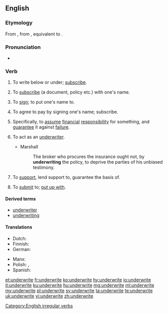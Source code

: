 ==English==

===Etymology===
From {{etyl|enm|en}} {{term|underwriten|lang=enm}}, from {{etyl|ang|en}} {{m|ang|underwrītan||to write at the foot of, write under, subscribe}}, equivalent to {{prefix|under|write|lang=en}}.

===Pronunciation===
* {{IPA|/ˈʌndəɹaɪt/|/ʌndəˈɹaɪt/|lang=en}}

===Verb===
{{en-verb|underwrites|underwriting|underwrote|underwritten}}

# {{context|transitive|lang=en}} To write below or under; [[subscribe]].
# {{context|transitive|intransitive|obsolete|lang=en}} To [[subscribe]] (a document, policy etc.) with one's name.
# {{context|transitive|lang=en}} To [[sign]]; to put one's name to.
# {{context|transitive|lang=en}} To agree to pay by signing one's name; subscribe.
# {{context|transitive|lang=en}} Specifically, to [[assume]] [[financial]] [[responsibility]] for something, and [[guarantee]] it against [[failure]].
# {{context|intransitive|lang=en}} To act as an [[underwriter]].
#* Marshall
#*: The broker who procures the insurance ought not, by '''underwriting''' the policy, to deprive the parties of his unbiased testimony.
# {{context|transitive|lang=en}} To [[support]], lend support to, guarantee the basis of.
# {{context|transitive|lang=en}} To [[submit]] to; [[put up with]].

====Derived terms====
* [[underwriter]]
* [[underwriting]]

====Translations====
{{trans-top|to assume financial responsibility for something}}
* Dutch: {{t|nl|onderschrijven}}
* Finnish: {{t+|fi|allekirjoittaa}}
* German: {{t+|de|unterschreiben}}
{{trans-mid}}
* Manx: {{t|gv|fo-yial}}
* Polish: {{t|pl|odpisać}}, {{t+|pl|ubezpieczyć}}
* Spanish: {{t+|es|suscribir}}
{{trans-bottom}}

[[Category:English irregular verbs]]

[[et:underwrite]]
[[fr:underwrite]]
[[ko:underwrite]]
[[hy:underwrite]]
[[io:underwrite]]
[[it:underwrite]]
[[ku:underwrite]]
[[hu:underwrite]]
[[mg:underwrite]]
[[ml:underwrite]]
[[my:underwrite]]
[[pl:underwrite]]
[[sv:underwrite]]
[[ta:underwrite]]
[[te:underwrite]]
[[uk:underwrite]]
[[vi:underwrite]]
[[zh:underwrite]]
